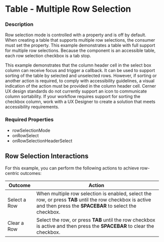 
# Table - Multiple Row Selection

### Description

Row selection mode is controlled with a property and is off by default.
When creating a table that supports multiple row selections, the consumer must set the property.
This example demonstrates a table with full support for multiple row selections.
Because the component is an accessible table, each row selection checkbox is a tab stop.

<Notice variant="important" ariaLevel="2">
This example demonstrates that the column header cell in the select box column can receive focus and trigger a callback. It can be used to support sorting of the table by selected and unselected rows. However, if sorting or another action is required, to comply with accessibility guidelines, a visual indication of the action must be provided in the column header cell. Cerner UX design standards do not currently support an icon to communicate column sortability. If your workflow requires support for sorting the checkbox column, work with a UX Designer to create a solution that meets accessibility requirements.
</Notice>

### Required Properties
* rowSelectionMode
* onRowSelect
* onRowSelectionHeaderSelect

## Row Selection Interactions
For this example, you can perform the following actions to achieve row-centric outcomes:

|Outcome|Action|
|---|---|
|Select a Row|When multiple row selection is enabled, select the row, or press **TAB** until the row checkbox is active and then press the **SPACEBAR** to select the checkbox.|
|Clear a Row|Select the row, or press **TAB** until the row checkbox is active and then press the **SPACEBAR** to clear the checkbox.|

<TableRowSelection title='Table With Row Selection' />